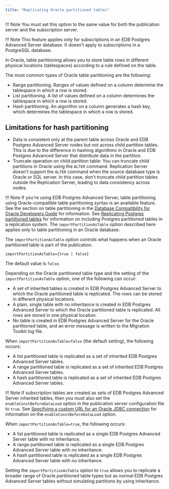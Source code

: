 ```yaml
---
title: "Replicating Oracle partitioned tables"
---
```


<div id="replicate_oracle_partitioned_tables" class="registered_link"></div>

!!! Note
    You must set this option to the same value for both the publication server and the subscription server.

!!! Note
    This feature applies only for subscriptions in an EDB Postgres Advanced Server database. It doesn't apply to subscriptions in a PostgreSQL database.

In Oracle, table partitioning allows you to store table rows in different physical locations (tablespaces) according to a rule defined on the table.

The most common types of Oracle table partitioning are the following:

-   Range partitioning. Ranges of values defined on a column determine the tablespace in which a row is stored.
-   List partitioning. A list of values defined on a column determines the tablespace in which a row is stored.
-   Hash partitioning. An algorithm on a column generates a hash key, which determines the tablespace in which a row is stored.

## Limitations for hash partitioning

-  Data is consistent only at the parent table across Oracle and EDB Postgres Advanced Server nodes but not across child partition tables. This is due to the difference in hashing algorithms in Oracle and EDB Postgres Advanced Server that distribute data in the partition.
-  Truncate operation on child partition table: You can truncate child partitions in Oracle using the `ALTER` command. Replication Server doesn't support the `ALTER` command when the source database type is Oracle or SQL server. In this case, don't truncate child partition tables outside the Replication Server, leading to data consistency across nodes.

!!! Note
    If you're using EDB Postgres Advanced Server, table partitioning using Oracle-compatible table partitioning syntax is an available feature. See the section on table partitioning in the [Database Compatibility for Oracle Developers Guide](/epas/latest/epas_compat_ora_dev_guide/) for information. See [Replicating Postgres partitioned tables](../../../07_common_operations/10_replicating_postgres_partitioned_tables/#replicating_postgres_partitioned_tables) for information on including Postgres partitioned tables in a replication system. The `importPartitionAsTable` option described here applies only to table partitioning in an Oracle database.

The `importPartitionAsTable` option controls what happens when an Oracle partitioned table is part of the publication.

`importPartitionAsTable={true | false}`

The default value is `false`.

Depending on the Oracle partitioned table type and the setting of the `importPartitionAsTable` option, one of the following can occur:

-   A set of inherited tables is created in EDB Postgres Advanced Server to which the Oracle partitioned table is replicated. The rows can be stored in different physical locations.
-   A plain, single table with no inheritance is created in EDB Postgres Advanced Server to which the Oracle partitioned table is replicated. All rows are stored in one physical location.
-   No table is created in EDB Postgres Advanced Server for the Oracle partitioned table, and an error message is written to the Migration Toolkit log file.

When `importPartitionAsTable=false` (the default setting), the following occurs:

-   A list partitioned table is replicated as a set of inherited EDB Postgres Advanced Server tables.
-   A range partitioned table is replicated as a set of inherited EDB Postgres Advanced Server tables.
-   A hash partitioned table is replicated as a set of inherited EDB Postgres Advanced Server tables.

!!! Note
    If subscription tables are created as sets of EDB Postgres Advanced Server inherited tables, then you must also set the `enableConstBeforeDataLoad` option in the publication server configuration file to `true`. See [Specifying a custom URL for an Oracle JDBC connection](05_specify_custom_url_for_oracle_jdbc/#specify_custom_url_for_oracle_jdbc) for information on the `enableConstBeforeDataLoad` option.

When `importPartitionAsTable=true`, the following occurs:

-   A list partitioned table is replicated as a single EDB Postgres Advanced Server table with no inheritance.
-   A range partitioned table is replicated as a single EDB Postgres Advanced Server table with no inheritance.
-   A hash partitioned table is replicated as a single EDB Postgres Advanced Server table with no inheritance.

Setting the `importPartitionAsTable` option to `true` allows you to replicate a broader range of Oracle partitioned table types but as normal EDB Postgres Advanced Server tables without simulating partitions by using inheritance.
